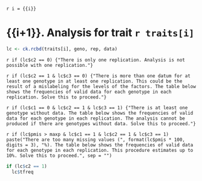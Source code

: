 `r i = {{i}}`

# {{i+1}}. Analysis for trait `r traits[i]`

```r
lc <- ck.rcbd(traits[i], geno, rep, data)
```

`r if (lc$c2 == 0) {"There is only one replication. Analysis is not possible with one replication."}`

`r if (lc$c2 == 1 & lc$c3 == 0) {"There is more than one datum for at least one genotype in at least one replication. This could be the result of a mislabeling for the levels of the factors. The table below shows the frequencies of valid data for each genotype in each replication. Solve this to proceed."}`

`r if (lc$c1 == 0 & lc$c2 == 1 & lc$c3 == 1) {"There is at least one genotype without data. The table below shows the frequencies of valid data for each genotype in each replication. The analysis cannot be produced if there are genotypes without data. Solve this to proceed."}`

`r if (lc$pmis > maxp & lc$c1 == 1 & lc$c2 == 1 & lc$c3 == 1) paste("There are too many missing values (", format(lc$pmis * 100, digits = 3), "%). The table below shows the frequencies of valid data for each genotype in each replication. This procedure estimates up to 10%. Solve this to proceed.", sep = "")`

```r
if (lc$c2 == 1)
  lc$tfreq
```
